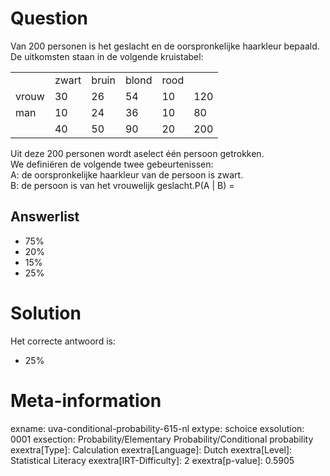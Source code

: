Question
========

Van 200 personen is het geslacht en de oorspronkelijke haarkleur
bepaald. De uitkomsten staan in de volgende kruistabel:

  ------- ------- ------- ------- ------ -----
          zwart   bruin   blond   rood    
  vrouw   30      26      54      10     120
  man     10      24      36      10     80
          40      50      90      20     200
  ------- ------- ------- ------- ------ -----

Uit deze 200 personen wordt aselect één persoon getrokken.\
We definiëren de volgende twee gebeurtenissen:\
A: de oorspronkelijke haarkleur van de persoon is zwart.\
B: de persoon is van het vrouwelijk geslacht.P(A \| B) =


Answerlist
----------

* 75%
* 20%
* 15%
* 25%

Solution
========

Het correcte antwoord is: 

* 25%

Meta-information
================
exname: uva-conditional-probability-615-nl
extype: schoice
exsolution: 0001
exsection: Probability/Elementary Probability/Conditional probability
exextra[Type]: Calculation
exextra[Language]: Dutch
exextra[Level]: Statistical Literacy
exextra[IRT-Difficulty]: 2
exextra[p-value]: 0.5905
